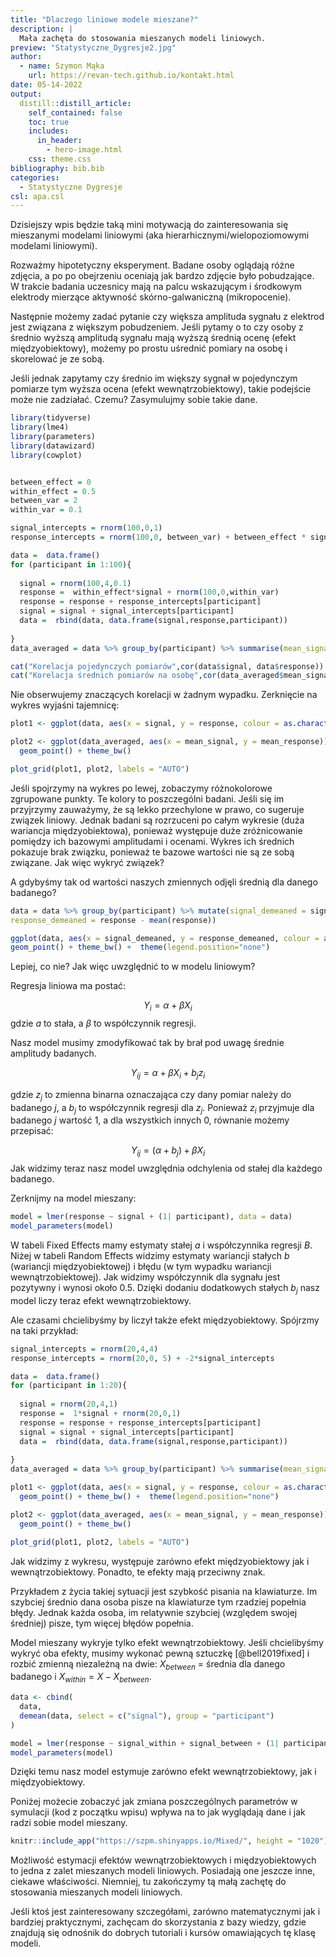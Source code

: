 ```yaml
---
title: "Dlaczego liniowe modele mieszane?"
description: |
  Mała zachęta do stosowania mieszanych modeli liniowych.
preview: "Statystyczne_Dygresje2.jpg"
author:
  - name: Szymon Mąka
    url: https://revan-tech.github.io/kontakt.html
date: 05-14-2022
output:
  distill::distill_article:
    self_contained: false
    toc: true
    includes:
      in_header:
        - hero-image.html
    css: theme.css  
bibliography: bib.bib
categories: 
  - Statystyczne Dygresje
csl: apa.csl
---
```



Dzisiejszy wpis będzie taką mini motywacją do zainteresowania się mieszanymi modelami liniowymi (aka hierarhicznymi/wielopoziomowymi modelami liniowymi). 

Rozważmy hipotetyczny eksperyment. Badane osoby oglądają różne zdjęcia, a po po obejrzeniu oceniają jak bardzo zdjęcie było pobudzające. W trakcie badania uczesnicy mają na palcu wskazującym i środkowym elektrody mierzące aktywność skórno-galwaniczną (mikropocenie). 

Następnie możemy zadać pytanie czy większa amplituda sygnału z elektrod jest związana z większym pobudzeniem. Jeśli pytamy o to czy osoby z średnio wyższą amplitudą sygnału mają wyższą średnią ocenę (efekt międzyobiektowy), możemy po prostu uśrednić pomiary na osobę i skorelować je ze sobą. 

Jeśli jednak zapytamy czy średnio im większy sygnał w pojedynczym pomiarze tym wyższa ocena (efekt wewnątrzobiektowy), takie podejście może nie zadziałać. Czemu? Zasymulujmy sobie takie dane. 


```r
library(tidyverse)
library(lme4)
library(parameters)
library(datawizard)
library(cowplot)


between_effect = 0
within_effect = 0.5
between_var = 2
within_var = 0.1

signal_intercepts = rnorm(100,0,1) 
response_intercepts = rnorm(100,0, between_var) + between_effect * signal_intercepts

data =  data.frame()
for (participant in 1:100){
  
  signal = rnorm(100,4,0.1)  
  response =  within_effect*signal + rnorm(100,0,within_var)
  response = response + response_intercepts[participant]
  signal = signal + signal_intercepts[participant]
  data =  rbind(data, data.frame(signal,response,participant))
  
}
data_averaged = data %>% group_by(participant) %>% summarise(mean_signal = mean(signal), mean_response = mean(response))

cat("Korelacja pojedynczych pomiarów",cor(data$signal, data$response))
cat("Korelacja średnich pomiarów na osobę",cor(data_averaged$mean_signal, data_averaged$mean_response))

```
Nie obserwujemy znaczących korelacji w żadnym wypadku. Zerknięcie na wykres wyjaśni tajemnicę:

```r
plot1 <- ggplot(data, aes(x = signal, y = response, colour = as.character(participant))) + geom_point() + theme_bw() +  theme(legend.position="none")

plot2 <- ggplot(data_averaged, aes(x = mean_signal, y = mean_response)) +
  geom_point() + theme_bw()

plot_grid(plot1, plot2, labels = "AUTO")
```

Jeśli spojrzymy na wykres po lewej, zobaczymy różnokolorowe zgrupowane punkty. Te kolory to poszczególni badani. Jeśli się im przyjrzymy zauważymy, że są lekko przechylone w prawo, co sugeruje związek liniowy. Jednak badani są rozrzuceni po całym wykresie (duża wariancja międzyobiektowa), ponieważ występuje duże zróżnicowanie pomiędzy ich bazowymi amplitudami i ocenami. Wykres ich średnich pokazuje brak związku, ponieważ te bazowe wartości nie są ze sobą związane. Jak więc wykryć związek?

A gdybyśmy tak od wartości naszych zmiennych odjęli średnią dla danego badanego?

```r
data = data %>% group_by(participant) %>% mutate(signal_demeaned = signal - mean(signal), 
response_demeaned = response - mean(response))

ggplot(data, aes(x = signal_demeaned, y = response_demeaned, colour = as.character(participant))) +
geom_point() + theme_bw() +  theme(legend.position="none")
```

Lepiej, co nie? Jak więc uwzględnić to w modelu liniowym?

Regresja liniowa ma postać:

$$ Y_i = \alpha + \beta X_i$$
gdzie $a$ to stała, a $\beta$ to współczynnik regresji. 

Nasz model musimy zmodyfikować tak by brał pod uwagę średnie amplitudy badanych. 

$$ Y_{ij} = \alpha + \beta X_i + b_j z_i$$

gdzie $z_j$ to zmienna binarna oznaczająca czy dany pomiar należy do badanego $j$, a $b_j$ to współczynnik regresji dla $z_j$. Ponieważ $z_i$ przyjmuje dla badanego $j$ wartość 1, a dla wszystkich innych 0, równanie możemy przepisać:

$$ Y_{ij} = (\alpha +b_j) + \beta X_i$$
Jak widzimy teraz nasz model uwzględnia odchylenia od stałej dla każdego badanego. 

Zerknijmy na model mieszany: 


```r
model = lmer(response ~ signal + (1| participant), data = data)
model_parameters(model)
```

W tabeli Fixed Effects mamy estymaty stałej $a$ i współczynnika regresji $B$. Niżej w tabeli Random Effects widzimy estymaty wariancji stałych $b$ (wariancji międzyobiektowej) i błędu (w tym wypadku wariancji wewnątrzobiektowej). Jak widzimy współczynnik dla sygnału jest pozytywny i wynosi około 0.5. Dzięki dodaniu dodatkowych stałych $b_j$ nasz model liczy teraz efekt wewnątrzobiektowy.

Ale czasami chcielibyśmy by liczył także efekt międzyobiektowy. Spójrzmy na taki przykład: 

```r


signal_intercepts = rnorm(20,4,4) 
response_intercepts = rnorm(20,0, 5) + -2*signal_intercepts

data =  data.frame()
for (participant in 1:20){
  
  signal = rnorm(20,4,1)  
  response =  1*signal + rnorm(20,0,1)
  response = response + response_intercepts[participant]
  signal = signal + signal_intercepts[participant]
  data =  rbind(data, data.frame(signal,response,participant))
  
}
data_averaged = data %>% group_by(participant) %>% summarise(mean_signal = mean(signal), mean_response = mean(response))

```

```r
plot1 <- ggplot(data, aes(x = signal, y = response, colour = as.character(participant))) +
  geom_point() + theme_bw() +  theme(legend.position="none")

plot2 <- ggplot(data_averaged, aes(x = mean_signal, y = mean_response)) +
  geom_point() + theme_bw()

plot_grid(plot1, plot2, labels = "AUTO")
```


Jak widzimy z wykresu, występuje zarówno efekt międzyobiektowy jak i wewnątrzobiektowy. Ponadto, te efekty mają przeciwny znak. 

Przykładem z życia takiej sytuacji jest szybkość pisania na klawiaturze. Im szybciej średnio dana osoba pisze na klawiaturze tym rzadziej popełnia błędy. Jednak każda osoba, im relatywnie szybciej (względem swojej średniej) pisze, tym więcej błędów popełnia. 

Model mieszany wykryje tylko efekt wewnątrzobiektowy. Jeśli chcielibyśmy wykryć oba efekty, musimy wykonać pewną sztuczkę [@bell2019fixed] i rozbić zmienną niezależną na dwie: $X_{between}$ = średnia dla danego badanego i $X_{within} = X - X_{between}$. 

```r
data <- cbind(
  data,
  demean(data, select = c("signal"), group = "participant")
)

model = lmer(response ~ signal_within + signal_between + (1| participant), data = data)
model_parameters(model)
```

Dzięki temu nasz model estymuje zarówno efekt wewnątrzobiektowy, jak i międzyobiektowy. 

Poniżej możecie zobaczyć jak zmiana poszczególnych parametrów w symulacji (kod z początku wpisu) wpływa na to jak wyglądają dane i jak radzi sobie model mieszany. 

```r
knitr::include_app("https://szpm.shinyapps.io/Mixed/", height = "1020")
```

Możliwość estymacji efektów wewnątrzobiektowych i międzyobiektowych to jedna z zalet mieszanych modeli liniowych. Posiadają one jeszcze inne, ciekawe właściwości. Niemniej, tu zakończymy tą małą zachętę do stosowania mieszanych modeli liniowych. 


Jeśli ktoś jest zainteresowany szczegółami, zarówno matematycznymi jak i bardziej praktycznymi, zachęcam do skorzystania z bazy wiedzy, gdzie znajdują się odnośnik do dobrych tutoriali i kursów omawiających tę klasę modeli. 

